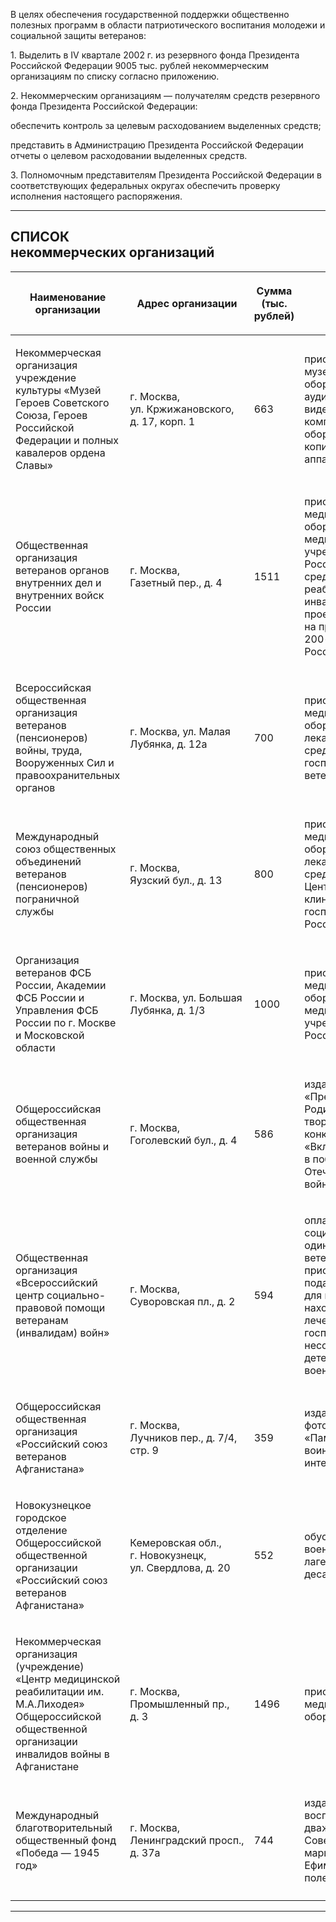 {{Распоряжение Президента РФ
| НОМЕР          = 450-рп
| ДАТА           = 23.09.2002
| НАЗВАНИЕ       = 
| ДАТАПУБЛИКАЦИИ = 
| ИСТОЧНИК       = http://www.kremlin.ru/acts/bank/18574
| ДРУГОЕ         = 
| УТРАТИЛ СИЛУ   = 
| ПРЕДЫДУЩИЙ     = 
| СЛЕДУЮЩИЙ      = 
| КАЧЕСТВО       = 
}}<div class="text">

В целях обеспечения государственной поддержки общественно полезных программ в области патриотического воспитания молодежи и социальной защиты ветеранов:

1. Выделить в IV квартале 2002 г. из резервного фонда Президента Российской Федерации 9005 тыс. рублей некоммерческим организациям по списку согласно приложению.

2. Некоммерческим организациям — получателям средств резервного фонда Президента Российской Федерации:

обеспечить контроль за целевым расходованием выделенных средств;

представить в Администрацию Президента Российской Федерации отчеты о целевом расходовании выделенных средств.

3. Полномочным представителям Президента Российской Федерации в соответствующих федеральных округах обеспечить проверку исполнения настоящего распоряжения.

{{Подпись|Президент Российской Федерации|В.Путин}}

{{left|23 сентября 2002 года}}
{{left|№ 450-рп}}


----


{{left|ПРИЛОЖЕНИЕ}}
{{left|к распоряжению Президента}}
{{left|Российской Федерации}}
{{left|от 23 сентября 2002 г.}}
{{left|№ 450-рп}}

== СПИСОК <br>некоммерческих организаций ==

{| class=wikitable |
! width=34% | Наименование организации
! width=24% | Адрес организации
! width=8% | Сумма (тыс. рублей)
! width=31% | Назначение
|-
| align=left valign=top | Некоммерческая организация учреждение культуры «Музей Героев Советского Союза, Героев Российской Федерации и полных кавалеров ордена Славы»
| align=left valign=top | г. Москва, ул. Кржижановского, д. 17, корп. 1
| align=left valign=top | 663
| align=left valign=top | приобретение музейного оборудования, аудио- и видеотехники, компьютерного оборудования, копировального аппарата
|-
| align=left valign=top | Общественная организация ветеранов органов внутренних дел и внутренних войск России
| align=left valign=top | г. Москва, Газетный пер., д. 4
| align=left valign=top | 1511
| align=left valign=top | приобретение медицинского оборудования для медицинских учреждений МВД России и технических средств реабилитации инвалидов, оплата проезда ветеранов на празднование 200-летия МВД России
|-
| align=left valign=top | Всероссийская общественная организация ветеранов (пенсионеров) войны, труда, Вооруженных Сил и правоохранительных органов
| align=left valign=top | г. Москва, ул. Малая Лубянка, д. 12а
| align=left valign=top | 700
| align=left valign=top | приобретение медицинского оборудования и лекарственных средств для госпиталей ветеранов войн
|-
| align=left valign=top | Международный союз общественных объединений ветеранов (пенсионеров) пограничной службы
| align=left valign=top | г. Москва, Яузский бул., д. 13
| align=left valign=top | 800
| align=left valign=top | приобретение медицинского оборудования и лекарственных средств для Центрального клинического госпиталя ФПС России
|-
| align=left valign=top | Организация ветеранов ФСБ России, Академии ФСБ России и Управления ФСБ России по г. Москве и Московской области
| align=left valign=top | г. Москва, ул. Большая Лубянка, д. 1/3
| align=left valign=top | 1000
| align=left valign=top | приобретение медицинского оборудования для медицинских учреждений ФСБ России
|-
| align=left valign=top | Общероссийская общественная организация ветеранов войны и военной службы
| align=left valign=top | г. Москва, Гоголевский бул., д. 4
| align=left valign=top | 586
| align=left valign=top | издание книги «Прежде думай о Родине» (по итогам творческого конкурса школьников «Вклад нашей семьи в победу в Великой Отечественной войне»)
|-
| align=left valign=top | Общественная организация «Всероссийский центр социально-правовой помощи ветеранам (инвалидам) войн»
| align=left valign=top | г. Москва, Суворовская пл., д. 2
| align=left valign=top | 594
| align=left valign=top | оплата медико-социального ухода за одинокими ветеранами, приобретение подарочных наборов для военнослужащих, находящихся на лечении в военных госпиталях, и для несовершеннолетних детей погибших военнослужащих
|-
| align=left valign=top | Общероссийская общественная организация «Российский союз ветеранов Афганистана»
| align=left valign=top | г. Москва, Лучников пер., д. 7/4, стр. 9
| align=left valign=top | 359
| align=left valign=top | издание фотоальбома «Памяти погибших воинов- интернационалистов»
|-
| align=left valign=top | Новокузнецкое городское отделение Общероссийской общественной организации «Российский союз ветеранов Афганистана»
| align=left valign=top | Кемеровская обл., г. Новокузнецк, ул. Свердлова, д. 20
| align=left valign=top | 552
| align=left valign=top | обустройство военно-полевого лагеря клуба «Юный десантник»
|-
| align=left valign=top | Некоммерческая организация (учреждение) «Центр медицинской реабилитации им. М.А.Лиходея» Общероссийской общественной организации инвалидов войны в Афганистане
| align=left valign=top | г. Москва, Промышленный пр., д. 3
| align=left valign=top | 1496
| align=left valign=top | приобретение медицинского оборудования
|-
| align=left valign=top | Международный благотворительный общественный фонд «Победа — 1945 год»
| align=left valign=top | г. Москва, Ленинградский просп., д. 37а
| align=left valign=top | 744
| align=left valign=top | издание книги воспоминаний дважды Героя Советского Союза маршала авиации Ефимова А.Н. «Над полем боя»
|-
|}


----

</div>
